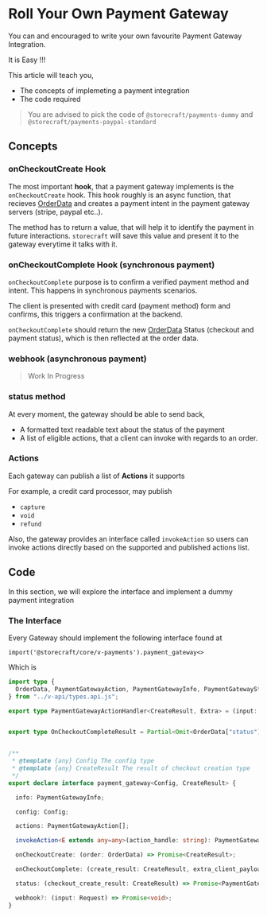 # Roll Your Own **Payment Gateway**

You can and encouraged to write your own favourite Payment Gateway Integration.

It is Easy !!!

This article will teach you,
- The concepts of implemeting a payment integration
- The code required

> You are advised to pick the code of `@storecraft/payments-dummy` and `@storecraft/payments-paypal-standard`

## Concepts

### onCheckoutCreate Hook

The most important **hook**, that a payment gateway implements is the `onCheckoutCreate` hook.
This hook roughly is an async function, that recieves [OrderData]() and creates a payment
intent in the payment gateway servers (stripe, paypal etc..).

The method has to return a value, that will help it to identify the payment in future interactions.
`storecraft` will save this value and present it to the gateway everytime it talks with it.

### onCheckoutComplete Hook (synchronous payment)

`onCheckoutComplete` purpose is to confirm a verified payment method and intent.
This happens in synchronous payments scenarios.

The client is presented with credit card (payment method) form and confirms,
this triggers a confirmation at the backend.

`onCheckoutComplete` should return the new [OrderData]() Status (checkout and payment status),
which is then reflected at the order data.

### webhook (asynchronous payment)

> Work In Progress

### status method

At every moment, the gateway should be able to send back,
- A formatted text readable text about the status of the payment
- A list of eligible actions, that a client can invoke with regards to an order.


### Actions

Each gateway can publish a list of **Actions** it supports

For example, a credit card processor, may publish
- `capture`
- `void`
- `refund`

Also, the gateway provides an interface called `invokeAction` so users can
invoke actions directly based on the supported and published actions list.

## Code

In this section, we will explore the interface and implement a dummy payment integration

### The Interface

Every Gateway should implement the following interface found at

```
import('@storecraft/core/v-payments').payment_gateway<>
```

Which is

```ts
import type { 
  OrderData, PaymentGatewayAction, PaymentGatewayInfo, PaymentGatewayStatus 
} from "../v-api/types.api.js";

export type PaymentGatewayActionHandler<CreateResult, Extra> = (input: CreateResult, extra: Extra) => Promise<PaymentGatewayStatus>;


export type OnCheckoutCompleteResult = Partial<Omit<OrderData["status"], "fulfillment">>;


/**
 * @template {any} Config The config type
 * @template {any} CreateResult The result of checkout creation type
 */
export declare interface payment_gateway<Config, CreateResult> {

  info: PaymentGatewayInfo;

  config: Config;

  actions: PaymentGatewayAction[];

  invokeAction<E extends any=any>(action_handle: string): PaymentGatewayActionHandler<CreateResult, E>;

  onCheckoutCreate: (order: OrderData) => Promise<CreateResult>;

  onCheckoutComplete: (create_result: CreateResult, extra_client_payload: any) => Promise<OnCheckoutCompleteResult>;

  status: (checkout_create_result: CreateResult) => Promise<PaymentGatewayStatus>;

  webhook?: (input: Request) => Promise<void>;
}
```